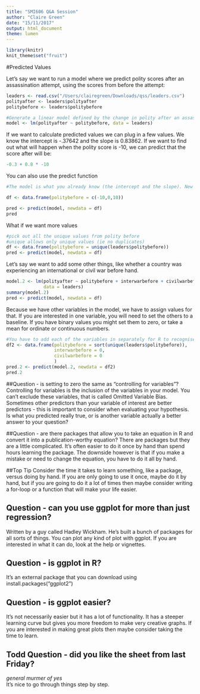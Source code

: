 ```yaml
---
title: "SMI606 Q&A Session"
author: "Claire Green"
date: "15/11/2017"
output: html_document
theme: lumen
---
```

```r
library(knitr)
knit_theme$set("fruit")
```
#Predicted Values

Let’s say we want to run a model where we predict polity scores after an assassination attempt, using the scores from before the attempt:
```r
leaders <- read.csv("/Users/clairegreen/Downloads/qss/leaders.csv")
polityafter <- leaders$polityafter
politybefore <- leaders$politybefore
```

```r
#Generate a linear model defined by the change in polity after an assassination attempt
model <- lm(polityafter ~ politybefore, data = leaders)
```

If we want to calculate predicted values we can plug in a few values. We know the intercept is -.37642 and the slope is 0.83862. If we want to find out what will happen when the polity score is -10, we can predict that the score after will be:

```r
-0.3 + 0.8 * -10
```

You can also use the predict function

```r
#The model is what you already know (the intercept and the slope). New data (df) are the new variables you want to find the predicted value for.

df <- data.frame(politybefore = c(-10,0,10))

pred <- predict(model, newdata = df)
pred 
```

What if we want more values

```r
#pick out all the unique values from polity before
#unique allows only unique values (ie no duplicates)
df <- data.frame(politybefore = unique(leaders$politybefore))
pred <- predict(model, newdata = df)

```

Let's say we want to add some other things, like whether a country was experiencing an international or civil war before hand.

```r
model.2 <- lm(polityafter ~ politybefore + interwarbefore + civilwarbefore,
              data = leaders)
summary(model.2)
pred <- predict(model, newdata = df)
```

Because we have other variables in the model, we have to assign values for that. If you are interested in one variable, you will need to set the others to a baseline. If you have binary values you might set them to zero, or take a mean for ordinate or continuous numbers. 

```r
#You have to add each of the variables in separately for R to recognise them when calculating the prediction.
df2 <- data.frame(politybefore = sort(unique(leaders$politybefore)),
                  interwarbefore = 0,
                  civilwarbefore = 0
                  )
pred.2 <- predict(model.2, newdata = df2)
pred.2
```

##Question - is setting to zero the same as "controlling for variables"?
Controlling for variables is the inclusion of the variables in your model. You can't exclude these variables, that is called Omitted Variable Bias. Sometimes other predictors than your variable of interest are better predictors - this is important to consider when evaluating your hypothesis. Is what you predicted really true, or is another variable actually a better answer to your question? 


##Question - are there packages that allow you to take an equation in R and convert it into a publication-worthy equation?
There are packages but they are a little complicated. It's often easier to do it once by hand than spend hours learning the package. The downside however is that if you make a mistake or need to change the equation, you have to do it all by hand.

##Top Tip
Consider the time it takes to learn something, like a package, versus doing by hand. If you are only going to use it once, maybe do it by hand, but if you are going to do it a lot of times then maybe consider writing a for-loop or a function that will make your life easier.

## Question - can you use ggplot for more than just regression?
Written by a guy called Hadley Wickham. He's built a bunch of packages for all sorts of things. You can plot any kind of plot with ggplot. If you are interested in what it can do, look at the help or vignettes.

## Question - is ggplot in R?
It's an external package that you can download using install.packages("ggplot2")

## Question - is ggplot easier?
It's not necessarily easier but it has a lot of functionality. It has a steeper learning curve but gives you more freedom to make very creative graphs. If you are interested in making great plots then maybe consider taking the time to learn.

## Todd Question - did you like the sheet from last Friday?
*general murmer of yes*   
It's nice to go through things step by step. 